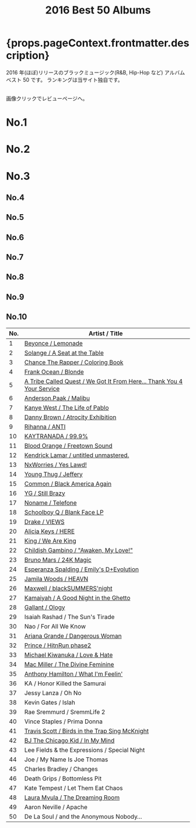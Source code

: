 ﻿---
title: 2016 Best 50 Albums
tabs: ["2022", "2021", "2020", "2019", "2018", "2017", "2016"]
description: 2016 Black Music Best 50 Albums by planet.ky
keywords: "2016, album best 50, CD best 50, black music, Hip-Hop, Rap, Soul, R&B"
---


<h1> {props.pageContext.frontmatter.description} </h1>

<PageDescription>

2016 年(ほぼ)リリースのブラックミュージック(R&B, Hip-Hop など) アルバム ベスト 50 です。
ランキングは当サイト独自です。

<br />
画像クリックでレビューページへ。

</PageDescription>

<Row>
  <Column colMd={2} colLg={3} noGutterMdLeft>
    <h1>No.1</h1>
    <Review1 />
  </Column>
  <Column colMd={2} colLg={3} noGutterMdLeft>
    <h1>No.2</h1>
    <Review2 />
  </Column>
  <Column colMd={2} colLg={3} noGutterMdLeft>
    <h1>No.3</h1>
    <Review3 />
  </Column>
</Row>

<Row>
  <Column colMd={2} colLg={3} noGutterMdLeft>
    <h2>No.4</h2>
    <Review4 />
  </Column>
  <Column colMd={2} colLg={3} noGutterMdLeft>
    <h2>No.5</h2>
    <Review5 />
  </Column>
  <Column colMd={2} colLg={3} noGutterMdLeft>
    <h2>No.6</h2>
    <Review6 />
  </Column>
</Row>

<Row>
  <Column colMd={2} colLg={2} noGutterMdLeft>
    <h2>No.7</h2>
    <Review7 />
  </Column>
  <Column colMd={2} colLg={2} noGutterMdLeft>
    <h2>No.8</h2>
    <Review8 />
  </Column>
  <Column colMd={2} colLg={2} noGutterMdLeft>
    <h2>No.9</h2>
    <Review9 />
  </Column>
  <Column colMd={2} colLg={2} noGutterMdLeft>
    <h2>No.10</h2>
    <Review10 />
  </Column>
</Row>

| No. | Artist / Title                                                                           |
| --- | ---------------------------------------------------------------------------------------- |
| 1   | [Beyonce / Lemonade](/review/beyonce5L)                                                  |
| 2   | [Solange / A Seat at the Table](/review/solange3L)                                       |
| 3   | [Chance The Rapper / Coloring Book](/review/chancetherapper2L)                           |
| 4   | [Frank Ocean / Blonde](/review/frankocean3L)                                             |
| 5   | [A Tribe Called Quest / We Got It From Here... Thank You 4 Your Service](/review/atcq2L) |
| 6   | [Anderson.Paak / Malibu](/review/andersonpaak2L)                                         |
| 7   | [Kanye West / The Life of Pablo](/review/kanyewest8L)                                    |
| 8   | [Danny Brown / Atrocity Exhibition](/review/dannybrown3L)                                |
| 9   | [Rihanna / ANTI](/review/rihanna3L)                                                      |
| 10  | [KAYTRANADA / 99.9%](/review/kaytranada1L)                                               |
| 11  | [Blood Orange / Freetown Sound](/review/bloodorange2L)                                   |
| 12  | [Kendrick Lamar / untitled unmastered.](/review/kendricklamar4L)                         |
| 13  | [NxWorries / Yes Lawd!](/review/nxworries1L)                                             |
| 14  | [Young Thug / Jeffery](/review/youngthug2L)                                              |
| 15  | [Common / Black America Again](/review/common8L)                                         |
| 16  | [YG / Still Brazy](/review/yg2L)                                                         |
| 17  | [Noname / Telefone](/review/noname1L)                                                    |
| 18  | [Schoolboy Q / Blank Face LP](/review/schoolboyq3L)                                      |
| 19  | [Drake / VIEWS](http://planetky.com/drake6.htm)                                          |
| 20  | [Alicia Keys / HERE](/review/aliciakeys6L)                                               |
| 21  | [King / We Are King](/review/king1L)                                                     |
| 22  | [Childish Gambino / "Awaken, My Love!"](/review/childishgambino1L)                       |
| 23  | [Bruno Mars / 24K Magic](/review/brunomars3L)                                            |
| 24  | [Esperanza Spalding / Emily's D+Evolution](http://planetky.com/espalding2.htm)           |
| 25  | [Jamila Woods / HEAVN](/review/jamilawoods1L)                                            |
| 26  | [Maxwell / blackSUMMERS'night](/review/maxwell4L)                                        |
| 27  | [Kamaiyah / A Good Night in the Ghetto](/review/kamaiyah1L)                              |
| 28  | [Gallant / Ology](/review/gallant1L)                                                     |
| 29  | Isaiah Rashad / The Sun's Tirade                                                         |
| 30  | Nao / For All We Know                                                                    |
| 31  | [Ariana Grande / Dangerous Woman](http://planetky.com/arianagrande3.htm)                 |
| 32  | [Prince / HitnRun phase2](http://planetky.com/prince9.htm)                               |
| 33  | [Michael Kiwanuka / Love & Hate](/review/mkiwanuka2L)                                    |
| 34  | [Mac Miller / The Divine Feminine](/review/macmiller1L)                                  |
| 35  | [Anthony Hamilton / What I'm Feelin'](/review/anthonyhamilton5L)                         |
| 36  | KA / Honor Killed the Samurai                                                            |
| 37  | Jessy Lanza / Oh No                                                                      |
| 38  | Kevin Gates / Islah                                                                      |
| 39  | Rae Sremmurd / SremmLife 2                                                               |
| 40  | Vince Staples / Prima Donna                                                              |
| 41  | [Travis Scott / Birds in the Trap Sing McKnight](/review/travisscott2L)                  |
| 42  | [BJ The Chicago Kid / In My Mind](http://planetky.com/bjthechicagokid1.htm)              |
| 43  | Lee Fields & the Expressions / Special Night                                             |
| 44  | Joe / My Name Is Joe Thomas                                                              |
| 45  | Charles Bradley / Changes                                                                |
| 46  | Death Grips / Bottomless Pit                                                             |
| 47  | Kate Tempest / Let Them Eat Chaos                                                        |
| 48  | [Laura Mvula / The Dreaming Room](/review/lauramvula2L)                                  |
| 49  | Aaron Neville / Apache                                                                   |
| 50  | De La Soul / and the Anonymous Nobody…                                                   |
